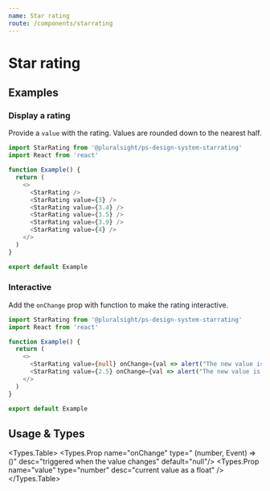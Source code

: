 ```yaml
---
name: Star rating
route: /components/starrating
---
```




# Star rating

## Examples

### Display a rating

Provide a `value` with the rating. Values are rounded down to the nearest half.

```typescript
import StarRating from '@pluralsight/ps-design-system-starrating'
import React from 'react'

function Example() {
  return (
    <>
      <StarRating />
      <StarRating value={3} />
      <StarRating value={3.4} />
      <StarRating value={3.5} />
      <StarRating value={3.9} />
      <StarRating value={4} />
    </>
  )
}

export default Example
```

### Interactive

Add the `onChange` prop with function to make the rating interactive.

```typescript
import StarRating from '@pluralsight/ps-design-system-starrating'
import React from 'react'

function Example() {
  return (
    <>
      <StarRating value={null} onChange={val => alert("The new value is: " + val)} />
      <StarRating value={2.5} onChange={val => alert("The new value is: " + val)} />
    </>
  )
}

export default Example
```

## Usage & Types

<Usage
  install="npm install @pluralsight/ps-design-system-starrating"
  import="import StarRating from '@pluralsight/ps-design-system-starrating'"
  packageName="starrating"
/>

<Types.Table>
  <Types.Prop name="onChange" type="
  (number, Event) => ()" desc="triggered when the value changes" default="null"/>
  <Types.Prop name="value" type="number" desc="current value as a float" />
</Types.Table>

